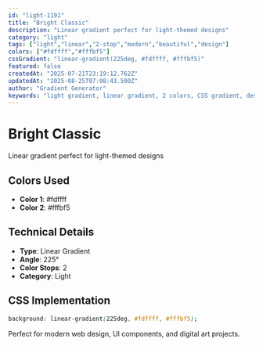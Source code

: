 ```yaml
---
id: "light-1191"
title: "Bright Classic"
description: "Linear gradient perfect for light-themed designs"
category: "light"
tags: ["light","linear","2-stop","modern","beautiful","design"]
colors: ["#fdffff","#fffbf5"]
cssGradient: "linear-gradient(225deg, #fdffff, #fffbf5)"
featured: false
createdAt: "2025-07-21T23:19:12.762Z"
updatedAt: "2025-08-25T07:08:43.500Z"
author: "Gradient Generator"
keywords: "light gradient, linear gradient, 2 colors, CSS gradient, design, #fdffff, #fffbf5"
---
```


# Bright Classic

Linear gradient perfect for light-themed designs

## Colors Used
- **Color 1**: #fdffff
- **Color 2**: #fffbf5

## Technical Details
- **Type**: Linear Gradient
- **Angle**: 225°
- **Color Stops**: 2
- **Category**: Light

## CSS Implementation
```css
background: linear-gradient(225deg, #fdffff, #fffbf5);
```

Perfect for modern web design, UI components, and digital art projects.
